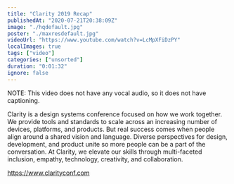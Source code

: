```yaml
---
title: "Clarity 2019 Recap"
publishedAt: "2020-07-21T20:38:09Z"
image: "./hqdefault.jpg"
poster: "./maxresdefault.jpg"
videoUrl: "https://www.youtube.com/watch?v=LcMpXFiDzPY"
localImages: true
tags: ["video"]
categories: ["unsorted"]
duration: "0:01:32"
ignore: false
---
```

NOTE: This video does not have any vocal audio, so it does not have captioning.

Clarity is a design systems conference focused on how we work together. We provide tools and standards to scale across an increasing number of devices, platforms, and products. But real success comes when people align around a shared vision and language. Diverse perspectives for design, development, and product unite so more people can be a part of the conversation. At Clarity, we elevate our skills through multi-faceted inclusion, empathy, technology, creativity, and collaboration.

https://www.clarityconf.com
